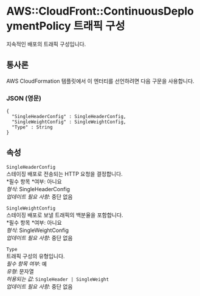 # AWS::CloudFront::ContinuousDeploymentPolicy 트래픽 구성

지속적인 배포의 트래픽 구성입니다.

## 통사론

AWS CloudFormation 템플릿에서 이 엔터티를 선언하려면 다음 구문을 사용합니다.

### JSON (영문)

```
{
  "SingleHeaderConfig" : SingleHeaderConfig,
  "SingleWeightConfig" : SingleWeightConfig,
  "Type" : String
}
```

## 속성

`SingleHeaderConfig`  
스테이징 배포로 전송되는 HTTP 요청을 결정합니다.  
*필수 항목 *여부: 아니요  
_형식_: SingleHeaderConfig  
_업데이트 필요 사항_: 중단 없음

`SingleWeightConfig`  
스테이징 배포로 보낼 트래픽의 백분율을 포함합니다.  
*필수 항목 *여부: 아니요  
_형식_: SingleWeightConfig  
_업데이트 필요 사항_: 중단 없음

`Type`  
트래픽 구성의 유형입니다.  
_필수 항목 여부_: 예  
_유형_: 문자열  
_허용되는 값_: `SingleHeader | SingleWeight`  
_업데이트 필요 사항_: 중단 없음
